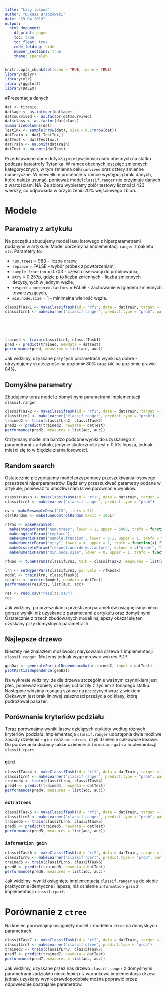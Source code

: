 ```yaml
---
title: "Lasy losowe"
author: "Łukasz Brzozowski"
date: "29.04.2019"
output:
  html_document:
    df_print: paged
    toc: true
    toc_float: true
    code_folding: hide
    number_sections: true
    theme: spacelab
---
```


```r
knitr::opts_chunk$set(echo = TRUE, cache = TRUE)
library(dplyr)
library(mlr)
library(ggplot2)
library(DALEX)
```

#Prezentacja danych

```r
dat <- titanic
dat$age <- as.integer(dat$age)
dat$survived <- as.factor(dat$survived)
dat$class <- as.factor(dat$class)
summarizeColumns(dat)
TestInx <- sample(nrow(dat), size = 0.2*nrow(dat))
datTrain <- dat[-TestInx,]
datTest <- dat[TestInx,]
datTrain <- na.omit(datTrain)
datTest <- na.omit(datTest)
```

Przedstawione dane dotyczą przeżywalności osób obecnych na statku podczas katastrofy Tytanika. W ramce obecnych jest pięć zmiennych kategorycznych, w tym zmienna celu `survived` oraz cztery zmienne numeryczne. W niewielkim procencie w ramce występują braki danych, które należy usunąć, ponieważ model `classif.ranger` nie przyjmuje danych z wartościami NA. Ze&nbsp;zbioru wybieramy zbiór testowy liczności 423 wierszy, co odpowiada w przybliżeniu 20% wejściowego zbioru.


# Modele

## Parametry z artykułu

Na początku zbudujemy model lasu losowego z hiperparametrami podanymi w artykule. Model oprzemy na implementacji `ranger` z pakietu `mlr`. Parametry to:

* `num.trees` = 983 - liczba drzew,
* `replace` = FALSE - wybór próbek z powtórzeniami,
* `sample.fraction` = 0.703 - część obserwacji do próbkowania,
* `mtry` = 0.257p, gdzie p to liczba zmiennych - liczba zmiennych decyzyjnych w jednym węźle,
* `respect.unordered.factors` = FALSE - zachowanie względem zmiennych towarzyszących,
* `min.node.size` = 1 - minimalna wielkość węzła.

```r
classifTask1 <- makeClassifTask(id = "rf1", data = datTrain, target = "survived")
classifLrn1 <- makeLearner("classif.ranger", predict.type = "prob", par.vals = list(num.trees = 983,
                                                                                        replace = FALSE,
                                                                                        sample.fraction = 0.703,
                                                                                        mtry = floor(0.257 * 8),
                                                                                        respect.unordered.factors = 'ignore',
                                                                                        min.node.size = 1))
trained <- train(classifLrn1, classifTask1)
pred <- predict(trained, newdata = datTest)
performance(pred, measures = list(acc, auc))
```
Jak widzimy, uzyskane przy tych parametrach wyniki są dobre - otrzymujemy skuteczność na poziomie 80% oraz `AUC` na poziomie prawie 84%.

## Domyślne parametry

Zbudujemy teraz model z domyślnymi parametrami implementacji `classif.ranger`.

```r
classifTask2 <- makeClassifTask(id = "rf1", data = datTrain, target = "survived")
classifLrn2 <- makeLearner("classif.ranger", predict.type = "prob")
trained2 <- train(classifLrn2, classifTask2)
pred2 <- predict(trained2, newdata = datTest)
performance(pred2, measures = list(acc, auc))
```

Otrzymany model ma bardzo podobne wyniki do uzyskanego z parametrami z artykułu, jedynie skuteczność jest o 0.5% lepsza, jednak mieści się to w błędzie ziarna losowości.

## Random search

Ostatecznie przygotujemy model przy pomocy przeszukiwania losowego przestrzeni hiperparametrów. Będziemy przeszukiwać parametry podane w artykule, ponieważ to umożliwi nam łatwe porównanie wyników.

```r
classifTask3 <- makeClassifTask(id = "rf1", data = datTrain, target = "survived")
classifLrn3 <- makeLearner("classif.ranger", predict.type = "prob")

cv <- makeResampleDesc("CV", iters = 5L)
ctrlRandom <- makeTuneControlRandom(maxit = 100L)

rfPms <- makeParamSet(
  makeIntegerParam("num.trees", lower = 1, upper = 5000, trafo = function(x) x),
  makeLogicalParam("replace"),
  makeNumericParam("sample.fraction", lower = 0.1, upper = 1, trafo = function(x) x),
  makeNumericParam("mtry", lower = 0, upper = 1, trafo = function(x) floor(8*x)),
  makeDiscreteParam("respect.unordered.factors", values = c("order", "ignore")),
  makeNumericParam("min.node.size", lower = 0, upper = 1, trafo = function(x) floor(8^x)))

rfRes <- tuneParams(classifLrn3, task = classifTask3, measures = list(acc, auc), resampling = cv, par.set = rfPms, control = ctrlRandom)

lrn <- setHyperPars(classifLrn3, par.vals = rfRes$x)
model <- train(lrn, classifTask3)
results <- predict(model, newdata = datTest)
performance(results, list(auc, acc))
```

```r
res <- read.csv("results.csv")
res
```

Jak widzimy, po przeszukaniu przestrzeni parametrów osiągnęliśmy nieco gorsze wyniki niż uzyskane z parametrami z artykułu oraz domyślnymi. Ostatecznie z trzech zbudowanych modeli najlepszy okazał się ten uzyskany przy domyślnych parametrach.

## Najlepsze drzewo

Niestety nie znalazłem możliwości narysowania drzewa z implementacji `classif.ranger`. Możemy jednak wygenerować wykres PDP.
```r
genDat <- generatePartialDependenceData(trained2, input = datTest)
plotPartialDependence(genDat)
```

Na wykresie widzimy, że dla drzewa szczególnie ważnym czynnikiem jest płeć, ponieważ kobiety częściej uchodziły z życiem z tonącego statku. Następnie widzimy rosnącą szansę na przeżycyei wraz z wiekiem. Ciekawym jest brak liniowej zależności przeżycia od klasy, którą podróżował pasażer.

## Porównanie kryteriów podziału

Teraz porównajmy wyniki lasów dzielących etykiety według różnych kryteriów podziału. Implementacja `classif.ranger` udostępnia dwie możliwe zasady dzielenia - `gini` oraz `extratrees`, czyli dzielenie całkowicie losowe. Do porównania dodamy także dzielenie `information-gain` z implementacji `classif.rpart`.

### `gini`

```r
classifTask4 <- makeClassifTask(id = "rf1", data = datTrain, target = "survived")
classifLrn4 <- makeLearner("classif.ranger", predict.type = "prob", par.vals = list(splitrule = "gini"))
trained4 <- train(classifLrn4, classifTask4)
pred4 <- predict(trained4, newdata = datTest)
performance(pred4, measures = list(acc, auc))
```

### `extratrees`
```r
classifTask5 <- makeClassifTask(id = "rf1", data = datTrain, target = "survived")
classifLrn5 <- makeLearner("classif.ranger", predict.type = "prob", par.vals = list(splitrule = "extratrees"))
trained5 <- train(classifLrn5, classifTask5)
pred5 <- predict(trained5, newdata = datTest)
performance(pred5, measures = list(acc, auc))
```

### `information gain`
```r
classifTask6 <- makeClassifTask(id = "rf2", data = datTrain, target = "survived")
classifLrn6 <- makeLearner("classif.rpart", predict.type = "prob", par.vals = list(parms = list(split = 'information')))
trained6 <- train(classifLrn6, classifTask6)
pred6 <- predict(trained6, newdata = datTest)
performance(pred6, measures = list(acc, auc))
```

Jak widzimy, wyniki osiągnięte implementacją `classif.ranger` są do siebie praktycznie identyczne i lepsze, niż dzielenie `information-gain` z implementacji `classif.rpart`.

# Porównanie z `ctree`

Na koniec porównajmy osiągnięty model z modelem `ctree` na domyślnych parametrach.

```r
classifTask7 <- makeClassifTask(id = "rf2", data = datTrain, target = "survived")
classifLrn7 <- makeLearner("classif.ctree", predict.type = "prob")
trained7 <- train(classifLrn7, classifTask7)
pred7 <- predict(trained7, newdata = datTest)
performance(pred7, measures = list(acc, auc))
```

Jak widzimy, uzyskane przez nas drzewo `classif.ranger` z domyślnymi parametrami zadziałało nieco lepiej niż warunkowa implementacja drzew, jednak uzyskany wynik prawdopodobnie można poprawić przez odpowiednie dostrajanie parametrów.
